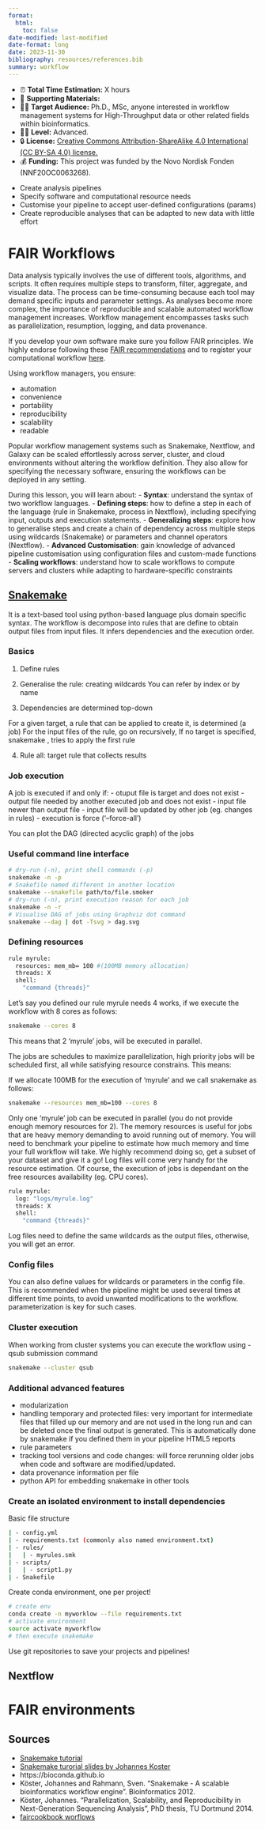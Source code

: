 ```yaml
---
format: 
  html:
    toc: false
date-modified: last-modified
date-format: long
date: 2023-11-30
bibliography: resources/references.bib
summary: workflow
---
```


:::{.callout-note title="Course Overview"}
- ⏰ **Total Time Estimation:** X hours  
- 📁 **Supporting Materials:**  
- 👨‍💻 **Target Audience:** Ph.D., MSc, anyone interested in workflow management systems for High-Throughput data or other related fields within bioinformatics.
- 👩‍🎓 **Level:** Advanced.
- 🔒 **License:** [Creative Commons Attribution-ShareAlike 4.0 International (CC BY-SA 4.0) license.](https://creativecommons.org/licenses/by-sa/4.0/legalcode)  
- 💰 **Funding:** This project was funded by the Novo Nordisk Fonden (NNF20OC0063268).
:::

::: {.callout-tip title="Course Goals"}
- Create analysis pipelines
- Specify software and computational resource needs 
- Customise your pipeline to accept user-defined configurations (params)
- Create reproducible analyses that can be adapted to new data with little effort
:::

# FAIR Workflows

Data analysis typically involves the use of different tools, algorithms, and scripts. It often requires multiple steps to transform, filter, aggregate, and visualize data. The process can be time-consuming because each tool may demand specific inputs and parameter settings. As analyses become more complex, the importance of reproducible and scalable automated workflow management increases. Workflow management encompasses tasks such as parallelization, resumption, logging, and data provenance.

If you develop your own software make sure you follow FAIR principles. We highly endorse following these [FAIR recommendations](https://fair-software.nl/endorse) and to register your computational workflow [here](https://workflowhub.eu/). 

Using workflow managers, you ensure:

- automation
- convenience
- portability
- reproducibility 
- scalability
- readable

Popular workflow management systems such as Snakemake, Nextflow, and Galaxy can be scaled effortlessly across server, cluster, and cloud environments without altering the workflow definition. They also allow for specifying the necessary software, ensuring the workflows can be deployed in any setting.

During this lesson, you will learn about:
- **Syntax**: understand the syntax of two workflow languages.
- **Defining steps**: how to define a step in each of the language (rule in Snakemake, process in Nextflow), including specifying input, outputs and execution statements.
- **Generalizing steps**: explore how to generalise steps and create a chain of dependency across multiple steps using wildcards (Snakemake) or parameters and channel operators (Nextflow).
- **Advanced Customisation**: gain knowledge of advanced pipeline customisation using configuration files and custom-made functions
- **Scaling workflows**: understand how to scale workflows to compute servers and clusters while adapting to hardware-specific constraints


## [Snakemake](https://snakemake.readthedocs.io/en/stable/#)

It is a text-based tool using python-based language plus domain specific syntax. The workflow is decompose into rules that are define to obtain output files from input files.  It infers dependencies and the execution order.

### Basics
1. Define rules 
2. Generalise the rule: creating wildcards 
You can refer by index or by name 

3. Dependencies are determined top-down 

For a given target, a rule that can be applied to create it, is determined (a job)
For the input files of the rule, go on recursively, 
If no target is specified, snakemake , tries to apply the first rule

4. Rule all: target rule that collects results

### Job execution
A job is executed if and only if:
- otuput file is target and does not exist
- output file needed by another executed job and does not exist
- input file newer than output file
- input file will be updated by other job (eg. changes in rules)
- execution is force ('--force-all')

You can plot the DAG (directed acyclic graph) of the jobs 

### Useful command line interface

```.bash
# dry-run (-n), print shell commands (-p)
snakemake -n -p
# Snakefile named different in another location 
snakemake --snakefile path/to/file.smoker
# dry-run (-n), print execution reason for each job
snakemake -n -r
# Visualise DAG of jobs using Graphviz dot command
snakemake --dag | dot -Tsvg > dag.svg
```

### Defining resources
```.bash
rule myrule:
  resources: mem_mb= 100 #(100MB memory allocation)
  threads: X
  shell:
    "command {threads}"
```

Let's say you defined our rule myrule needs 4 works, if we execute the workflow with 8 cores as follows:
```.bash
snakemake --cores 8
```
This means that 2 'myrule' jobs, will be executed in parallel.

The jobs are schedules to maximize parallelization, high priority jobs will be scheduled first, all while satisfying resource constrains. This means: 

If we allocate 100MB for the execution of 'myrule' and we call snakemake as follows:

```.bash
snakemake --resources mem_mb=100 --cores 8
```
Only one 'myrule' job can be executed in parallel (you do not provide enough memory resources for 2). The memory resources is useful for jobs that are heavy memory demanding to avoid running out of memory. You will need to benchmark your pipeline to estimate how much memory and time your full workflow will take. We highly recommend doing so, get a subset of your dataset and give it a go! Log files will come very handy for the resource estimation. Of course, the execution of jobs is dependant on the free resources availability (eg. CPU cores). 

```.bash
rule myrule:
  log: "logs/myrule.log"
  threads: X
  shell:
    "command {threads}"
```

Log files need to define the same wildcards as the output files, otherwise, you will get an error. 

### Config files
You can also define values for wildcards or parameters in the config file. This is recommended when the pipeline might be used several times at different time points, to avoid unwanted modifications to the workflow. parameterization is key for such cases.   

### Cluster execution
When working from cluster systems you can execute the workflow using -qsub submission command

```.bash
snakemake --cluster qsub 
```

### Additional advanced features
- modularization
- handling temporary and protected files: very important for intermediate files that filled up our memory and are not used in the long run and can be deleted once the final output is generated. This is automatically done by snakemake if you defined them in your pipeline
HTML5 reports
- rule parameters
- tracking tool versions and code changes: will force rerunning older jobs when code and software are modified/updated. 
- data provenance information per file
- python API for embedding snakemake in other tools

### Create an isolated environment to install dependencies
Basic file structure
```.bash
| - config.yml
| - requirements.txt (commonly also named environment.txt)
| - rules/
|   | - myrules.smk
| - scripts/
|   | - script1.py
| - Snakefile
```
Create conda environment, one per project!

```.bash
# create env
conda create -n myworklow --file requirements.txt
# activate environment
source activate myworkflow
# then execute snakemake
```
Use git repositories to save your projects and pipelines!

## Nextflow

# FAIR environments 

## Sources
- [Snakemake tutorial](https://snakemake.readthedocs.io/en/stable/tutorial/tutorial.html#tutorial)
- [Snakemake turorial slides by Johannes Koster](https://slides.com/johanneskoester/snakemake-tutorial)
- https://bioconda.github.io
- Köster, Johannes and Rahmann, Sven. "Snakemake - A scalable bioinformatics workflow engine". Bioinformatics 2012.
- Köster, Johannes. "Parallelization, Scalability, and Reproducibility in Next-Generation Sequencing Analysis", PhD thesis, TU Dortmund 2014.
- [faircookbook worflows](https://faircookbook.elixir-europe.org/content/recipes/applied-examples/fair-workflows.html)